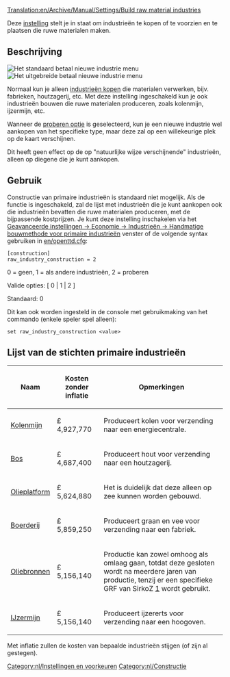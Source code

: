 [[Translation:en/Archive/Manual/Settings/Build raw material industries]]


[[Category:nl/Instellingen en voorkeuren]]
[[Category:nl/Constructie]]

Deze [[nl/Archive/Manual/Settings/Geavanceerde instellingen/Economie#Handmatige_bouwmethode_voor_primaire_industrieën|instelling]] stelt je in staat om industrieën te kopen of te voorzien en te plaatsen die ruwe materialen maken.

== Beschrijving ==
[[File:en/nieuwe industrie standaard.png|right|frame|Het standaard betaal nieuwe industrie menu]]
[[File:en/nieuwe industrie uitgebreid.png|right|frame|Het uitgebreide betaal nieuwe industrie menu]]

Normaal kun je alleen [[nl/Manual/Industrie#Nieuwe_industrieën_bekostigen|industrieën kopen]] die materialen verwerken, bijv. fabrieken, houtzagerij, etc. Met deze instelling ingeschakeld kun je ook industrieën bouwen die ruwe materialen produceren, zoals kolenmijn, ijzermijn, etc.

Wanneer de [[nl/geavanceerde instellingen/Economie#Handmatige_bouwmethode_voor_primaire_industrieën|proberen optie]] is geselecteerd, kun je een nieuwe industrie wel aankopen van het specifieke type, maar deze zal op een willekeurige plek op de kaart verschijnen.

Dit heeft geen effect op de op "natuurlijke wijze verschijnende" industrieën, alleen op diegene die je kunt aankopen.

== Gebruik ==

Constructie van primaire industrieën is standaard niet mogelijk. Als de functie is ingeschakeld, zal de lijst met industrieën die je kunt aankopen ook die industrieën bevatten die ruwe materialen produceren, met de bijpassende kostprijzen. Je kunt deze instelling inschakelen via het [[nl/geavanceerde instellingen/Economie#Handmatige_bouwmethode_voor_primaire_industrieën|Geavanceerde instellingen -> Economie -> Industrieën -> Handmatige bouwmethode voor primaire industrieën]] venster of de volgende syntax gebruiken in [[en/openttd.cfg]]:

<pre>
[construction]
raw_industry_construction = 2
</pre>

0 = geen, 1 = als andere industrieën, 2 = proberen

Valide opties: [ 0 | 1 | 2 ]

Standaard: 0

Dit kan ook worden ingesteld in de console met gebruikmaking van het commando (enkele speler spel alleen):

<pre>
set raw_industry_construction <value>
</pre>

==Lijst van de stichten primaire industrieën==

{| class="wikitable"

|-

! Naam

! Kosten zonder inflatie

! Opmerkingen

|-

| [[nl/Manual/Base Set/Industries/Kolenmijn|Kolenmijn]]
| £ 4,927,770

| Produceert kolen voor verzending naar een energiecentrale.

|-

| [[nl/Manual/Base Set/Industries/Bos|Bos]]
| £ 4,687,400

| Produceert hout voor verzending naar een houtzagerij.

|-

| [[nl/Manual/Base Set/Industries/Olieplatform|Olieplatform]]
| £ 5,624,880

| Het is duidelijk dat deze alleen op zee kunnen worden gebouwd.
|-

| [[nl/Manual/Base Set/Industries/Boerderij|Boerderij]]
| £ 5,859,250

| Produceert graan en vee voor verzending naar een fabriek.

|-

| [[nl/Manual/Base Set/Industries/Oliebronnen|Oliebronnen]]
| £ 5,156,140

| Productie kan zowel omhoog als omlaag gaan, totdat deze gesloten wordt na meerdere jaren van productie, tenzij er een specifieke GRF van SirkoZ [http://grfcrawler.tt-forums.net/details.php?do=details&id=233] wordt gebruikt.

|-

| [[nl/Manual/Base Set/Industries/IJzermijn|IJzermijn]]
| £ 5,156,140

| Produceert ijzererts voor verzending naar een hoogoven.
|}

Met inflatie zullen de kosten van bepaalde industrieën stijgen (of zijn al gestegen).